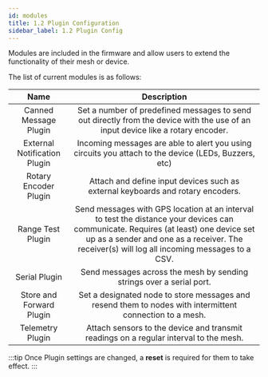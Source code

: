 ```yaml
---
id: modules
title: 1.2 Plugin Configuration
sidebar_label: 1.2 Plugin Config
---
```

Modules are included in the firmware and allow users to extend the functionality of their mesh or device.

The list of current modules is as follows:

| Name | Description |
|:----:|:-----------:|
| Canned Message Plugin | Set a number of predefined messages to send out directly from the device with the use of an input device like a rotary encoder. |
| External Notification Plugin | Incoming messages are able to alert you using circuits you attach to the device (LEDs, Buzzers, etc) |
| Rotary Encoder Plugin | Attach and define input devices such as external keyboards and rotary encoders. |
| Range Test Plugin | Send messages with GPS location at an interval to test the distance your devices can communicate. Requires (at least) one device set up as a sender and one as a receiver. The receiver(s) will log all incoming messages to a CSV. |
| Serial Plugin | Send messages across the mesh by sending strings over a serial port. |
| Store and Forward Plugin | Set a designated node to store messages and resend them to nodes with intermittent connection to a mesh. |
| Telemetry Plugin | Attach sensors to the device and transmit readings on a regular interval to the mesh. |

:::tip
Once Plugin settings are changed, a **reset** is required for them to take effect.
:::